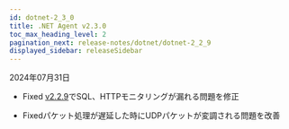 ```yaml
---
id: dotnet-2_3_0
title: .NET Agent v2.3.0
toc_max_heading_level: 2
pagination_next: release-notes/dotnet/dotnet-2_2_9
displayed_sidebar: releaseSidebar
---
```


2024年07月31日

- <Status priority='0'>Fixed</Status> [v2.2.9](dotnet-2_2_9)でSQL、HTTPモニタリングが漏れる問題を修正

- <Status priority='0'>Fixed</Status>パケット処理が遅延した時にUDPパケットが変調される問題を改善


<DownloadAgent />
